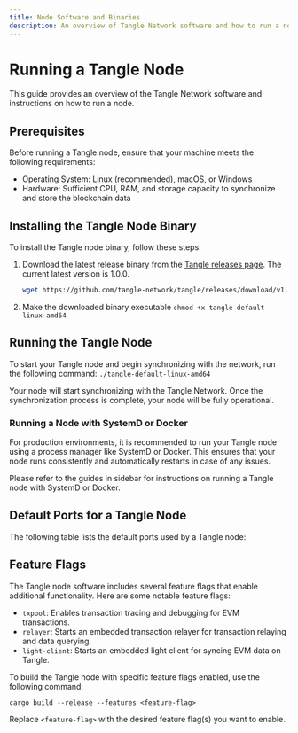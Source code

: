 ```yaml
---
title: Node Software and Binaries
description: An overview of Tangle Network software and how to run a node.
---
```



# Running a Tangle Node

This guide provides an overview of the Tangle Network software and instructions on how to run a node.

## Prerequisites

Before running a Tangle node, ensure that your machine meets the following requirements:

- Operating System: Linux (recommended), macOS, or Windows
- Hardware: Sufficient CPU, RAM, and storage capacity to synchronize and store the blockchain data

## Installing the Tangle Node Binary

To install the Tangle node binary, follow these steps:

1. Download the latest release binary from the [Tangle releases page](https://github.com/tangle-network/tangle/releases). The current latest version is 1.0.0.

   ```sh filename="Get binary" copy
   wget https://github.com/tangle-network/tangle/releases/download/v1.0.0/tangle-default-linux-amd64

   ```

2. Make the downloaded binary executable
   `chmod +x tangle-default-linux-amd64`

## Running the Tangle Node

To start your Tangle node and begin synchronizing with the network, run the following command:
`./tangle-default-linux-amd64`

Your node will start synchronizing with the Tangle Network. Once the synchronization process is complete, your node will be fully operational.

### Running a Node with SystemD or Docker

For production environments, it is recommended to run your Tangle node using a process manager like SystemD or Docker. This ensures that your node runs consistently and automatically restarts in case of any issues.

Please refer to the guides in sidebar for instructions on running a Tangle node with SystemD or Docker.

## Default Ports for a Tangle Node

The following table lists the default ports used by a Tangle node:

## Feature Flags

The Tangle node software includes several feature flags that enable additional functionality. Here are some notable feature flags:

- `txpool`: Enables transaction tracing and debugging for EVM transactions.
- `relayer`: Starts an embedded transaction relayer for transaction relaying and data querying.
- `light-client`: Starts an embedded light client for syncing EVM data on Tangle.

To build the Tangle node with specific feature flags enabled, use the following command:

`cargo build --release --features <feature-flag>`

Replace `<feature-flag>` with the desired feature flag(s) you want to enable.
